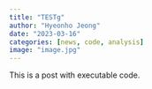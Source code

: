 ```yaml
---
title: "TESTg"
author: "Hyeonho Jeong"
date: "2023-03-16"
categories: [news, code, analysis]
image: "image.jpg"
---
```


This is a post with executable code.
